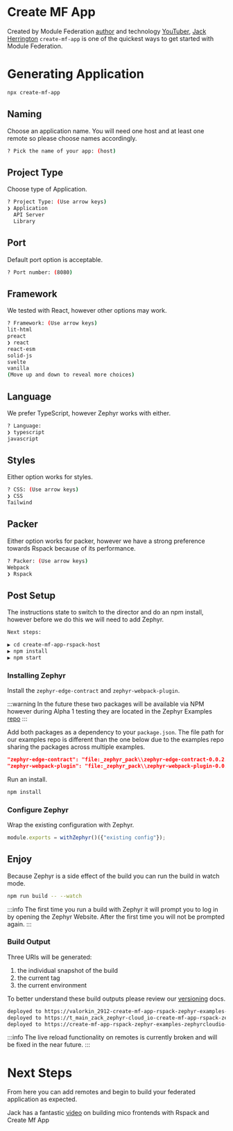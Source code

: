 
# Create MF App
<SourceCode href="https://github.com/ZephyrCloudIO/zephyr-examples/blob/main/examples/create-mf-app-rspack" />

Created by Module Federation [author](https://module-federation.myshopify.com/products/practical-module-federation) and technology [YouTuber](https://www.youtube.com/@jherr),
[Jack Herrington](https://twitter.com/jherr) `create-mf-app` is one of the quickest ways to get started with Module Federation.

# Generating Application

```bash filename="Terminal"
npx create-mf-app
```
## Naming
Choose an application name. You will need one host and at least one remote so please choose names accordingly.
```bash filename="Terminal"
? Pick the name of your app: (host)
```
## Project Type
Choose type of Application.
```bash filename="Terminal"
? Project Type: (Use arrow keys)
❯ Application
  API Server
  Library
```
## Port
Default port option is acceptable.
```bash filename="Terminal"
? Port number: (8080)
```

## Framework
We tested with React, however other options may work.
```bash filename="Terminal"
? Framework: (Use arrow keys)
lit-html
preact
❯ react
react-esm
solid-js
svelte
vanilla
(Move up and down to reveal more choices)
```
## Language
We prefer TypeScript, however Zephyr works with either.
```bash filename="Terminal"
? Language:
❯ typescript
javascript
```
## Styles
Either option works for styles.
```bash filename="Terminal"
? CSS: (Use arrow keys)
❯ CSS
Tailwind
```
## Packer
Either option works for packer, however we have a strong preference towards Rspack because of its performance.
```bash filename="Terminal"
? Packer: (Use arrow keys)
Webpack
❯ Rspack
```
## Post Setup
The instructions state to switch to the director and do an npm install, however before we do this we will need to add Zephyr.
```bash filename="Terminal"
Next steps:

▶️ cd create-mf-app-rspack-host
▶️ npm install
▶️ npm start
```
### Installing Zephyr
Install the `zephyr-edge-contract` and `zephyr-webpack-plugin`.

:::warning
In the future these two packages will be available via NPM however during Alpha 1 testing they are located in the Zephyr Examples [repo](https://github.com/ZephyrCloudIO/zephyr-examples/tree/main/_zephyr_pack)
:::

Add both packages as a dependency to your `package.json`.
The file path for our examples repo is different than the one below due to the examples repo sharing the packages across multiple examples.
```json filename="package.json"
"zephyr-edge-contract": "file:_zephyr_pack\\zephyr-edge-contract-0.0.2.tgz",
"zephyr-webpack-plugin": "file:_zephyr_pack\\zephyr-webpack-plugin-0.0.2.tgz"
```

Run an install.
```bash filename="Terminal"
npm install
```
### Configure Zephyr
Wrap the existing configuration with Zephyr.
```js filename="rspack.config.js"
module.exports = withZephyr()({"existing config"});
```

## Enjoy
Because Zephyr is a side effect of the build you can run the build in watch mode.
```bash filename="Terminal"
npm run build -- --watch
```
:::info
The first time you run a build with Zephyr it will prompt you to log in by opening the Zephyr Website. After the first time you will not be prompted again.
:::

### Build Output
Three URIs will be generated:
1) the individual snapshot of the build
1) the current tag
1) the current environment

To better understand these build outputs please review our [versioning](/guide/concepts/versioning) docs.
```bash filename="terminal"
deployed to https://valorkin_2912-create-mf-app-rspack-zephyr-examples-ze-a8db12-ze.valorkin.dev
deployed to https://t_main_zack_zephyr-cloud_io-create-mf-app-rspack-zeph-14ea68-ze.valorkin.dev
deployed to https://create-mf-app-rspack-zephyr-examples-zephyrcloudio-ze.valorkin.dev
```
:::info
The live reload functionality on remotes is currently broken and will be fixed in the near future.
:::

# Next Steps
From here you can add remotes and begin to build your federated application as expected.

Jack has a fantastic [video](https://www.youtube.com/watch?v=32_EikGKESk) on building mico frontends with Rspack and Create Mf App
